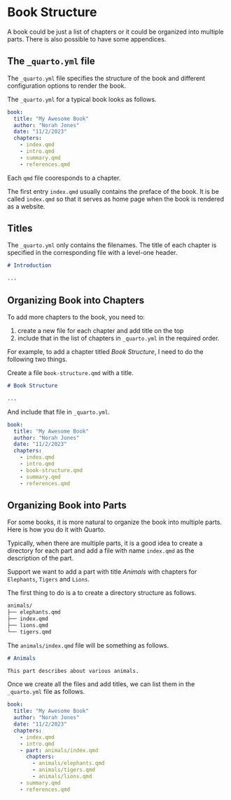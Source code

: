 # Book Structure

A book could be just a list of chapters or it could be organized into multiple parts. There is also possible to have some appendices.

## The `_quarto.yml` file

The `_quarto.yml` file specifies the structure of the book and different configuration options to render the book.


The `_quarto.yml` for a typical book looks as follows.

```yaml
book:
  title: "My Awesome Book"
  author: "Norah Jones"
  date: "11/2/2023"
  chapters:
    - index.qmd
    - intro.qmd
    - summary.qmd
    - references.qmd
```

Each `qmd` file cooresponds to a chapter.

The first entry `index.qmd` usually contains the preface of the book. It is be called `index.qmd` so that it serves as home page when the book is rendered as a website.

## Titles

The `_quarto.yml` only contains the filenames. The title of each chapter is specified in the corresponding file with a level-one header.

```md
# Introduction

...
```

## Organizing Book into Chapters

To add more chapters to the book, you need to:

1. create a new file for each chapter and add title on the top
2. include that in the list of chapters in `_quarto.yml` in the required order.

For example, to add a chapter titled _Book Structure_, I need to do the following two things.

Create a file `book-structure.qmd` with a title.

```md
# Book Structure

...
```

And include that file in `_quarto.yml`.

```yml
book:
  title: "My Awesome Book"
  author: "Norah Jones"
  date: "11/2/2023"
  chapters:
    - index.qmd
    - intro.qmd
    - book-structure.qmd
    - summary.qmd
    - references.qmd
```

## Organizing Book into Parts

For some books, it is more natural to organize the book into multiple parts. Here is how you do it with Quarto.

Typically, when there are multiple parts, it is a good idea to create a directory for each part and add a file with name `index.qmd` as the description of the part.

Support we want to add a part with title _Animals_ with chapters for `Elephants`, `Tigers` and `Lions`.

The first thing to do is a to create a directory structure as follows.

```md
animals/
├── elephants.qmd
├── index.qmd
├── lions.qmd
└── tigers.qmd
```

The `animals/index.qmd` file will be something as follows.

```md
# Animals

This part describes about various animals.
```

Once we create all the files and add titles, we can list them in the `_quarto.yml` file as follows.

```yaml
book:
  title: "My Awesome Book"
  author: "Norah Jones"
  date: "11/2/2023"
  chapters:
    - index.qmd
    - intro.qmd
    - part: animals/index.qmd
      chapters:
        - animals/elephants.qmd
        - animals/tigers.qmd
        - animals/lions.qmd
    - summary.qmd
    - references.qmd
```
